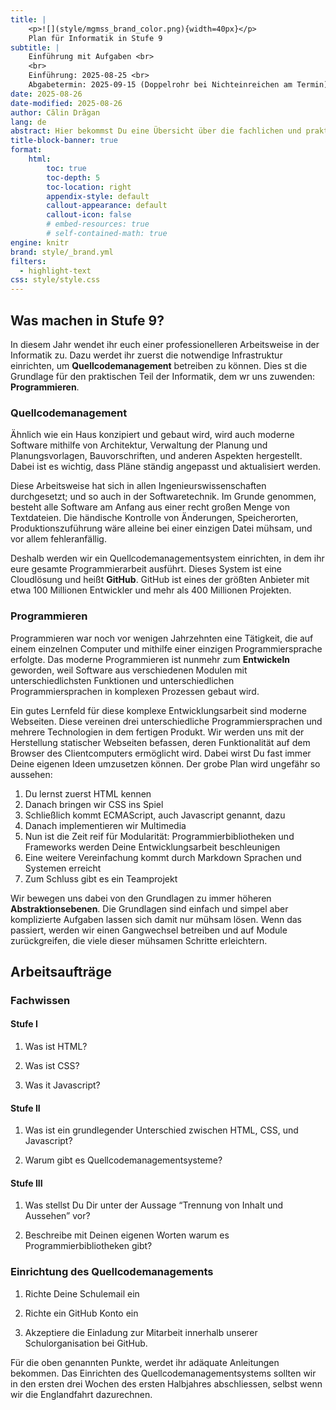 ```yaml
---
title: | 
    <p>![](style/mgmss_brand_color.png){width=40px}</p>
    Plan für Informatik in Stufe 9
subtitle: |
    Einführung mit Aufgaben <br>
    <br>
    Einführung: 2025-08-25 <br>
    Abgabetermin: 2025-09-15 (Doppelrohr bei Nichteinreichen am Termin) 
date: 2025-08-26 
date-modified: 2025-08-26
author: Călin Drăgan  
lang: de 
abstract: Hier bekommst Du eine Übersicht über die fachlichen und praktischen Arbeiten, die in Informatik in Stufe 9 geplant sind. Die anschliessenden Aufgaben helfen Dir, Dich an einigen Fachbegriffe anzunähern. 
title-block-banner: true
format: 
    html: 
        toc: true
        toc-depth: 5
        toc-location: right
        appendix-style: default
        callout-appearance: default
        callout-icon: false
        # embed-resources: true
        # self-contained-math: true
engine: knitr
brand: style/_brand.yml
filters: 
  - highlight-text
css: style/style.css
---
```


## Was machen in Stufe 9?

In diesem Jahr wendet ihr euch einer professionelleren Arbeitsweise in der Informatik zu. Dazu werdet ihr zuerst die notwendige Infrastruktur einrichten, um **Quellcodemanagement** betreiben zu können. Dies st die Grundlage für den praktischen Teil der Informatik, dem wr uns zuwenden: **Programmieren**.

### Quellcodemanagement

Ähnlich wie ein Haus konzipiert und gebaut wird, wird auch moderne Software mithilfe von Architektur, Verwaltung der Planung und Planungsvorlagen, Bauvorschriften, und anderen Aspekten hergestellt. Dabei ist es wichtig, dass Pläne ständig angepasst und aktualisiert werden.

Diese Arbeitsweise hat sich in allen Ingenieurswissenschaften durchgesetzt; und so auch in der Softwaretechnik. Im Grunde genommen, besteht alle Software am Anfang aus einer recht großen Menge von Textdateien. Die händische Kontrolle von Änderungen, Speicherorten, Produktionszuführung wäre alleine bei einer einzigen Datei mühsam, und vor allem fehleranfällig. 

Deshalb werden wir ein Quellcodemanagementsystem einrichten, in dem ihr eure gesamte Programmierarbeit ausführt. Dieses System ist eine Cloudlösung und heißt **GitHub**. GitHub ist eines der größten Anbieter mit etwa 100 Millionen Entwickler und mehr als 400 Millionen Projekten. 

### Programmieren

Programmieren war noch vor wenigen Jahrzehnten eine Tätigkeit, die auf einem einzelnen Computer und mithilfe einer einzigen Programmiersprache erfolgte. Das moderne Programmieren ist nunmehr zum **Entwickeln** geworden, weil Software aus verschiedenen Modulen mit unterschiedlichsten Funktionen und unterschiedlichen Programmiersprachen in komplexen Prozessen gebaut wird.

Ein gutes Lernfeld für diese komplexe Entwicklungsarbeit sind moderne Webseiten. Diese vereinen drei unterschiedliche Programmiersprachen und mehrere Technologien in dem fertigen Produkt. Wir werden uns mit der Herstellung statischer Webseiten befassen, deren Funktionalität auf dem Browser des Clientcomputers ermöglicht wird. Dabei wirst Du fast immer Deine eigenen Ideen umzusetzen können. Der grobe Plan wird ungefähr so aussehen:

#. Du lernst zuerst HTML kennen
#. Danach bringen wir CSS ins Spiel
#. Schließlich kommt ECMAScript, auch Javascript genannt, dazu
#. Danach implementieren wir Multimedia 
#. Nun ist die Zeit reif für Modularität: Programmierbibliotheken und Frameworks werden Deine Entwicklungsarbeit beschleunigen
#. Eine weitere Vereinfachung kommt durch Markdown Sprachen und Systemen erreicht
#. Zum Schluss gibt es ein Teamprojekt

Wir bewegen uns dabei von den Grundlagen zu immer höheren **Abstraktionsebenen**. Die Grundlagen sind einfach und simpel aber komplizierte Aufgaben lassen sich damit nur mühsam lösen. Wenn das passiert, werden wir einen Gangwechsel betreiben und auf Module zurückgreifen, die viele dieser mühsamen Schritte erleichtern.  

## Arbeitsaufträge

### Fachwissen

#### Stufe I

#. Was ist HTML?

#. Was ist CSS?

#. Was it Javascript?

#### Stufe II

#. Was ist ein grundlegender Unterschied zwischen HTML, CSS, und Javascript?

#. Warum gibt es Quellcodemanagementsysteme?

#### Stufe III

#. Was stellst Du Dir unter der Aussage "Trennung von Inhalt und Aussehen" vor? 

#. Beschreibe mit Deinen eigenen Worten warum es Programmierbibliotheken gibt?

### Einrichtung des Quellcodemanagements

#. Richte Deine Schulemail ein

#. Richte ein GitHub Konto ein
     
#. Akzeptiere die Einladung zur Mitarbeit innerhalb unserer Schulorganisation bei GitHub.

Für die oben genannten Punkte, werdet ihr adäquate Anleitungen bekommen. Das Einrichten des Quellcodemanagementsystems sollten wir in den ersten drei Wochen des ersten Halbjahres abschliessen, selbst wenn wir die Englandfahrt dazurechnen. 

